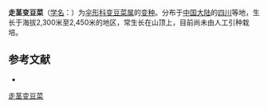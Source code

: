 {{NoteTA|G1=LS}}
{{Infraspeciesbox
| name = 走茎变豆菜
| status = 
| status_system = 
| image =
| species link = 
| varietas = stolonifera
| genus = Sanicula
| species = orthacantha
| authority = Shan et S. L. Liou var. nov. in Addenda
}}

'''走茎变豆菜'''（[[学名|学名]]：{{lang|la|''Sanicula orthacantha'' var. ''stolonifera''}}）为[[伞形科|伞形科]][[变豆菜属|变豆菜属]]的[[变种|变种]]。分布于[[中国大陆|中国大陆]]的[[四川|四川]]等地，生长于海拔2,300米至2,450米的地区，常生长在山顶上，目前尚未由人工引种栽培。

== 参考文献 ==
<div class="references-small">
* {{cite web| url =http://www.bioinfo.cn/db05/KmzwSpecies.php?action=view&id=29639| title =走茎变豆菜（变种）| work =《中国高等植物数据库全库》| publisher =中国科学院微生物研究所| author =昆明植物研究所| accessdate =2009-02-26| deadurl =yes| archiveurl =https://web.archive.org/web/20160305054019/http://www.bioinfo.cn/db05/KmzwSpecies.php?action=view&id=29639| archivedate =2016-03-05}}
</div>

{{taxonbar}}

[[Category:变豆菜属|走茎变豆菜]]


{{Apiales-stub}}